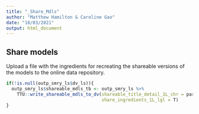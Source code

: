 ---
title: "_Share_Mdls"
author: "Matthew Hamilton & Caroline Gao"
date: "18/03/2021"
output: html_document
---

## Share models
Upload a file with the ingredients for recreating the shareable versions of the models to the online data repository.

```{r message=FALSE, results='hide', warning=FALSE}
if(!is.null(outp_smry_ls$dv_ls)){
  outp_smry_ls$shareable_mdls_tb <- outp_smry_ls %>%
    TTU::write_shareable_mdls_to_dv(shareable_title_detail_1L_chr = params_ls$dv_mdl_desc_1L_chr,
                                    share_ingredients_1L_lgl = T)
}
```
